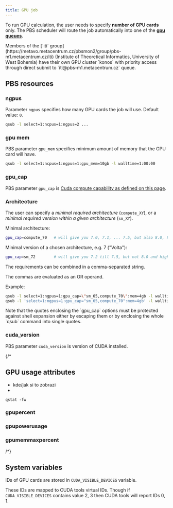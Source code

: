 ```yaml
---
title: GPU job
---
```

To run GPU calculation, the user needs to specify **number of GPU cards** only. The PBS scheduler will route the job automatically into one of the **[gpu queues](https://metavo.metacentrum.cz/pbsmon2/queues/list)**.

<Callout type="info" title="User group `iti` has a reserved GPU queue">
    Members of the [`iti` group](https://metavo.metacentrum.cz/pbsmon2/group/pbs-m1.metacentrum.cz/iti) (Institute of Theoretical Informatics, University of West Bohemia) have their own GPU cluster `konos` with priority access through direct submit to `iti@pbs-m1.metacentrum.cz` queue.
</Callout>

## PBS resources

### ngpus

Parameter `ngpus` specifies how many GPU cards the job will use. Default value: `0`.
```bash
qsub -l select=1:ncpus=1:ngpus=2 ... 
```
### gpu mem

PBS parameter `gpu_mem` specifies minimum amount of memory that the GPU card will have. 
```bash
qsub -l select=1:ncpus=1:ngpus=1:gpu_mem=10gb -l walltime=1:00:00
```
### gpu\_cap

PBS parameter `gpu_cap` is [Cuda compute capability as defined on this page](https://docs.nvidia.com/cuda/cuda-c-programming-guide/index.html#compute-capabilities).


### Architecture

The user can specify a *minimal required architecture* (`compute_XY`), or a *minimal required version within a given architecture* (`sm_XY`).

Minimal architecture:
```bash
gpu_cap=compute_70   # will give you 7.0, 7.1, ... 7.5, but also 8.0, 9.0 ...
```
Minimal version of a chosen architecture, e.g. 7 ("Volta"):
```bash
gpu_cap=sm_72        # will give you 7.2 till 7.5, but not 8.0 and higher
```
The requirements can be combined in a comma-separated string.

<Callout type="info" title="Note">
    The commas are evaluated as an OR operand.
</Callout>

Example:
```bash
qsub -l select=1:ngpus=1:gpu_cap=\"sm_65,compute_70\":mem=4gb -l walltime=1:00:00  # 6.5 or 7.0 and higher
qsub -l 'select=1:ngpus=1:gpu_cap="sm_65,compute_70":mem=4gb' -l walltime=1:00:00  # dtto
```
<Callout type="info" title="Note">
 Note that the quotes enclosing the `gpu_cap` options must be protected against shell expansion either by escaping them or by enclosing the whole `qsub` command into single quotes.
</Callout>

### cuda\_version

PBS parameter `cuda_version` is version of CUDA installed.

{/*
## GPU usage attributes

- kde/jak si to zobrazi
- 

`qstat -fw `


### gpupercent


### gpupowerusage


### gpumemmaxpercent

/*}

## System variables

IDs of GPU cards are stored in `CUDA_VISIBLE_DEVICES` variable.

These IDs are mapped to CUDA tools virtual IDs. Though if `CUDA_VISIBLE_DEVICES` contains value 2, 3 then CUDA tools will report IDs 0, 1. 

